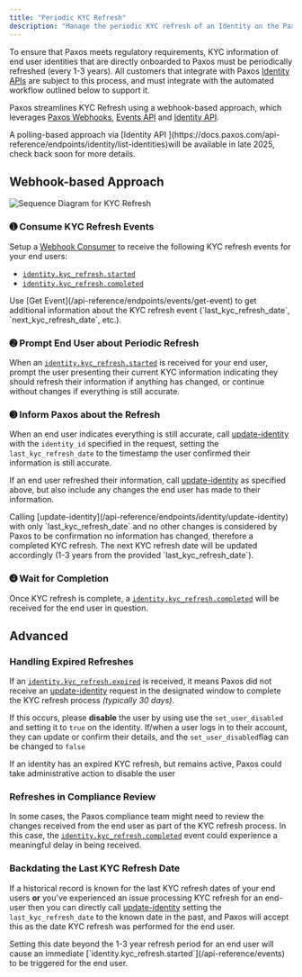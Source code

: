 ```yaml
---
title: "Periodic KYC Refresh"
description: "Manage the periodic KYC refresh of an Identity on the Paxos Platform in an automated, compliant way."
---
```


To ensure that Paxos meets regulatory requirements, KYC information of end user identities that are directly onboarded
to Paxos must be periodically refreshed (every 1-3 years).
All customers that integrate with Paxos [Identity APIs](/api-reference/endpoints/identity) are subject to this process, and must integrate with the automated workflow outlined below to support it.

Paxos streamlines KYC Refresh using a webhook-based approach, which leverages [Paxos Webhooks](/guides/webhooks/quickstart), [Events API](/api-reference/events) and [Identity API](/api-reference/endpoints/identity).

<Note>
  A polling-based approach via [Identity API ](https://docs.paxos.com/api-reference/endpoints/identity/list-identities)will be available in late 2025, check back soon for more details.
</Note>

## Webhook-based Approach

![Sequence Diagram for KYC Refresh](/images/kycrefresh.png)

### ➊ Consume KYC Refresh Events

Setup a [Webhook Consumer](/guides/webhooks/quickstart#consumer) to receive the following KYC refresh events for your end users:

- [`identity.kyc_refresh.started`](/api-reference/events)
- [`identity.kyc_refresh.completed`](/api-reference/events)

<Tip>
  Use [Get Event](/api-reference/endpoints/events/get-event) to get additional information about the KYC refresh event (`last_kyc_refresh_date`, `next_kyc_refresh_date`, etc.).
</Tip>

### ➋ Prompt End User about Periodic Refresh

When an [`identity.kyc_refresh.started`](/api-reference/events) is received for your end user, prompt the user presenting their current KYC information indicating they should refresh their information if anything has changed, or continue without changes if everything is still accurate.

### ➌ Inform Paxos about the Refresh

When an end user indicates everything is still accurate, call [update-identity](/api-reference/endpoints/identity/update-identity) with the `identity_id` specified in the request, setting the `last_kyc_refresh_date` to the timestamp the user confirmed their information is still accurate.

If an end user refreshed their information, call [update-identity](/api-reference/endpoints/identity/update-identity) as specified above, but also include any changes the end user has made to their information.

<Info>
  Calling [update-identity](/api-reference/endpoints/identity/update-identity) with only `last_kyc_refresh_date` and no other changes is considered by Paxos to be confirmation no information has changed, therefore a completed KYC refresh. The next KYC refresh date will be updated accordingly (1-3 years from the provided `last_kyc_refresh_date`).
</Info>

### ➍ Wait for Completion

Once KYC refresh is complete, a [`identity.kyc_refresh.completed`](/api-reference/events) will be received for the end user in question.

## Advanced

### Handling Expired Refreshes

If an [`identity.kyc_refresh.expired`](/api-reference/events) is received, it means Paxos did not receive an [update-identity](/api-reference/endpoints/identity/update-identity) request in the designated window to complete the KYC refresh process _(typically 30 days)_.

If this occurs, please **disable** the user by using use the `set_user_disabled` and setting it to `true` on the identity. If/when a user logs in to their account, they can update or confirm their details, and the `set_user_disabled`flag can be changed to `false`

<Warning>
  If an identity has an expired KYC refresh, but remains active, Paxos could take administrative action to disable the user
</Warning>

### Refreshes in Compliance Review

In some cases, the Paxos compliance team might need to review the changes received from the end user as part of the
KYC refresh process.
In this case, the [`identity.kyc_refresh.completed`](/api-reference/events) event could experience a meaningful delay in being received.

### Backdating the Last KYC Refresh Date

If a historical record is known for the last KYC refresh dates of your end users **or** you've experienced an issue processing KYC refresh for an end-user then you can directly call [update-identity](/api-reference/endpoints/identity/update-identity) setting the `last_kyc_refresh_date` to the known date in the past, and Paxos will accept this as the date KYC refresh was performed for the end user.

<Warning>
  Setting this date beyond the 1-3 year refresh period for an end user will cause an immediate [`identity.kyc_refresh.started`](/api-reference/events) to be triggered for the end user.
</Warning>